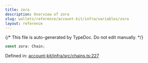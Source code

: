 ```yaml
---
title: zora
description: Overview of zora
slug: wallets/reference/account-kit/infra/variables/zora
layout: reference
---
```


{/* This file is auto-generated by TypeDoc. Do not edit manually. */}

```ts
const zora: Chain;
```

Defined in: [account-kit/infra/src/chains.ts:227](https://github.com/alchemyplatform/aa-sdk/blob/17aad1f572375d42a06c7e3238078a88a435d459/account-kit/infra/src/chains.ts#L227)
